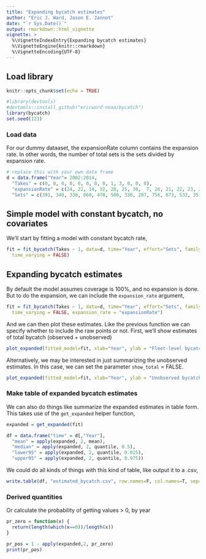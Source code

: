 ```yaml
---
title: "Expanding bycatch estimates"
author: "Eric J. Ward, Jason E. Jannot"
date: "`r Sys.Date()`"
output: rmarkdown::html_vignette
vignette: >
  %\VignetteIndexEntry{Expanding bycatch estimates}
  %\VignetteEngine{knitr::rmarkdown}
  %\VignetteEncoding{UTF-8}
---
```


## Load library

```r
knitr::opts_chunk$set(echo = TRUE)
```

```r
#library(devtools)
#devtools::install_github("ericward-noaa/bycatch")
library(bycatch)
set.seed(123)
```

### Load data

For our dummy dataaset, the expansionRate column contains the expansion rate. In other words, the number of total sets is the sets divided by expansion rate.  
  
```r
# replace this with your own data frame
d = data.frame("Year"= 2002:2014, 
  "Takes" = c(0, 0, 0, 0, 0, 0, 0, 0, 1, 3, 0, 0, 0),
  "expansionRate" = c(24, 22, 14, 32, 28, 25, 30,  7, 26, 21, 22, 23, 27),
  "Sets" = c(391, 340, 330, 660, 470, 500, 330, 287, 756, 673, 532, 351, 486))
```

## Simple model with constant bycatch, no covariates

We'll start by fitting a model with constant bycatch rate,  
```r
fit = fit_bycatch(Takes ~ 1, data=d, time="Year", effort="Sets", family="poisson",
  time_varying = FALSE)
```

## Expanding bycatch estimates
  
By default the model assumes coverage is 100%, and no expansion is done. But to do the expansion, we can include the `expansion_rate` argument,

```r
fit = fit_bycatch(Takes ~ 1, data=d, time="Year", effort="Sets", family="poisson",
  time_varying = FALSE, expansion_rate = "expansionRate")
```

And we can then plot these estimates. Like the previous function we can specify whether to include the raw points or not. First, we'll show estimates of total bycatch (observed + unobserved)
  
```r
plot_expanded(fitted_model=fit, xlab="Year", ylab = "Fleet-level bycatch", include_points = TRUE)
```

Alternatively, we may be interested in just summarizing the unobserved estimates. In this case, we can set the parameter `show_total` = FALSE.

```r
plot_expanded(fitted_model=fit, xlab="Year", ylab = "Unobserved bycatch", include_points = TRUE,show_total = FALSE)
```

### Make table of expanded bycatch estimates

We can also do things like summarize the expanded estimates in table form. This takes use of the `get_expanded` helper function, 

```r
expanded = get_expanded(fit)

df = data.frame("time" = d[,"Year"], 
  "mean" = apply(expanded, 2, mean),
  "median" = apply(expanded, 2, quantile, 0.5),
  "lower95" = apply(expanded, 2, quantile, 0.025),
  "upper95" = apply(expanded, 2, quantile, 0.975))
```

We could do all kinds of things with this kind of table, like output it to a .csv,

```r
write.table(df, "estimated_bycatch.csv", row.names=F, col.names=T, sep=",")
```

### Derived quantities

Or calculate the probability of getting values > 0, by year

```r
pr_zero = function(x) {
  return(length(which(x==0))/length(x))
}

pr_pos = 1 - apply(expanded,2, pr_zero)
print(pr_pos)
```

